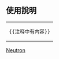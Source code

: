 {{Userbox
  |border-c = #aaaa00
  |border-s = 1
  |id-c     = #fff
  |id-s     = 10
  |id-fc    = #fff
  |info-c   = #00ff15
  |info-s   = 9
  |info-fc  = black
  |id       = [[File:The icon of nmp.png|60px]]
  |info     = 该用户使用'''[[Neutron Music Player]]'''在手机上听音乐。}}

<noinclude>
<br>

== 使用說明 ==
{| style="background: transparent; float: left;"
|<pre>{{注释中有内容}}</pre>
|}
[[Category:软件用户框模板|Neutron]]
<!--这是某个萌新做的，做的很差劲，借用了Foobar2000的模板，见到这条消息的大佬麻烦帮忙改改吧（拱手）
因为没有权限上传图片（编辑次数不够）大陆这边翻墙又要VPN，VPN是开放IP,wikimedia那边也给我封了在请求解除封禁(wikipedia这边本身也是被封了，已经解除了)-->
</noinclude>